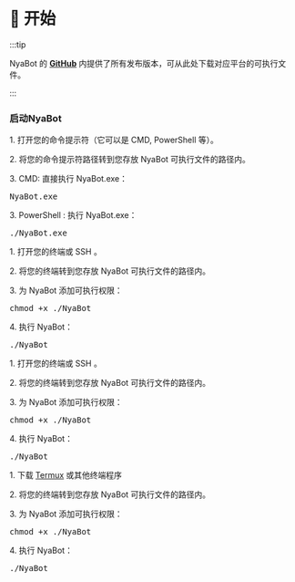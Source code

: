 
# 🚀 开始

:::tip

NyaBot 的 **[GitHub](https://github.com/Elyart-Network/NyaBot/releases)** 内提供了所有发布版本，可从此处下载对应平台的可执行文件。

:::

### 启动NyaBot

<Tabs>
<TabItem value = "Windows" label = "Windows" default>
        <p>1. 打开您的命令提示符（它可以是 CMD, PowerShell 等）。</p>
        <p>2. 将您的命令提示符路径转到您存放 NyaBot 可执行文件的路径内。</p>
        <p>3. CMD: 直接执行 NyaBot.exe：</p>
        <pre>NyaBot.exe</pre>
        <p>3. PowerShell : 执行 NyaBot.exe：</p>
        <pre>./NyaBot.exe</pre>
</TabItem>
    <TabItem value= "Linux" label= "Linux">
        <p>1. 打开您的终端或 SSH 。</p>
        <p>2. 将您的终端转到您存放 NyaBot 可执行文件的路径内。</p>
        <p>3. 为 NyaBot 添加可执行权限：</p>
        <pre>chmod +x ./NyaBot</pre>
        <p>4. 执行 NyaBot：</p>
        <pre>./NyaBot</pre>
    </TabItem>
    <TabItem value= "MacOS" label= "MacOS">
        <p>1. 打开您的终端或 SSH 。</p>
        <p>2. 将您的终端转到您存放 NyaBot 可执行文件的路径内。</p>
        <p>3. 为 NyaBot 添加可执行权限：</p>
        <pre>chmod +x ./NyaBot</pre>
        <p>4. 执行 NyaBot：</p>
        <pre>./NyaBot</pre>
    </TabItem>
    <TabItem value= "Android" label= "Android">
        <p>1. 下载 <a href= "https://github.com/termux/termux-app/releases/">Termux</a> 或其他终端程序</p>
        <p>2. 将您的终端转到您存放 NyaBot 可执行文件的路径内。</p>
        <p>3. 为 NyaBot 添加可执行权限：</p>
        <pre>chmod +x ./NyaBot</pre>
        <p>4. 执行 NyaBot：</p>
        <pre>./NyaBot</pre>
    </TabItem>
</Tabs>